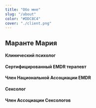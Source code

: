```yaml
---
title: "Обо мне"
slug: "/about"
color: "#DDC8C4"
cover: "./client.png"
---
```

## Маранте Мария

#### Клинический психолог 
#### Сертифицированный EMDR терапевт
#### Член Национальной Ассоциации EMDR
#### Сексолог 
#### Член Ассоциации Сексологов


